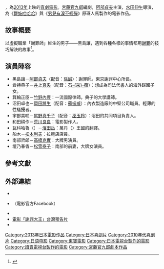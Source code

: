 {{noteTA
|T=zh-tw:謝罪大王;zh-cn:道歉大师;
|G1=JP Show
|1=zh-tw:謝罪大王;zh-cn:道歉大师;
}}
{{Infobox Film
| name                  = 謝罪大王
| original_name         = {{lang|ja|謝罪の王様}}
| image                 = The Apology King.jpg
| image_size            = 
| caption               = 日语海报
| director              = [[水田伸生|水田伸生]]
| producer              = {{link-en|城朋子|城朋子}}
| producer_2            = {{ubl|門屋大輔|市川南|藤門浩之|伊藤和明|寺田篤|松田陽三|長坂{{lang|ja|まき}}子}}
| writer                = 
| screenplay            = [[宮藤官九郎|宮藤官九郎]]
| story                 = 
| based on              = 
| narrator              = 
| production_supervisor = 
| starring              = [[阿部貞夫|阿部貞夫]]
| music                 = [[三宅一德|三宅一德]]
| maintheme             = [[E-girls|E-girls]]<br>〈{{lang|ja|ごめんなさいのKissing You}}〉
| opentheme             = 
| endtheme              = 
| cinematography        = 中山光一
| editing               = 平澤政吾
| sound                 = 
| studio                = {{ubl|[[日本電視台|日本電視台]]<ref name="toho">{{Cite web|url=https://www.toho.co.jp/lineup/king-of-gomennasai/|title=謝罪の王様|publisher=東宝WEB SITE|accessdate=2013-05-10|deadurl=yes|archiveurl=https://web.archive.org/web/20130509224202/http://toho.co.jp/lineup/king-of-gomennasai/|archivedate=2013-05-09}}</ref>|CineBazar<ref name="toho" />}}
| distributor           = [[東寶|東寶]]
| released              = {{film date|2013|9|28|日本|2013|10|18|臺灣}}
| issue date            = 
| sec-title             = 
| rate                  = 
| runtime               = 
| country               = {{日本電影}}
| language              = [[日语|日语]]
| sarft_id              = 
| imdb_id               = 
| amg_id                = 
| budget                = 
| gross                 = 
| preceded_by           = 
| followed_by           = 
| cn_name               = 道歉大师
| hk_name               = 謝罪王
| mo_name               = 
| tw_name               = 謝罪大王
| sg_name               = 
}}

{{日本作品|謝罪大王|謝罪の王様|The Apology King}}，為[[2013年電影|2013年]]上映的[[喜劇電影|喜劇電影]]。[[宮藤官九郎|宮藤官九郎]]編劇，[[阿部貞夫|阿部貞夫]]主演，[[水田伸生|水田伸生]]導演，為《[[舞妓哈哈哈|舞妓哈哈哈]]》與《[[男兒有淚不輕彈|男兒有淚不輕彈]]》原班人馬製作的電影作品。

== 故事概要 ==
以虛擬職業「謝罪師」維生的男子——黑島讓，遇到各種各樣的事情都用[[謝罪|謝罪]]的技巧解決的故事<ref>{{Cite web|url=https://www.toho.co.jp/lineup/king-of-gomennasai/introduction.html|title=謝罪の王様 イントロダクション|publisher=東宝WEB SITE|accessdate=2013-05-10|deadurl=yes|archiveurl=https://web.archive.org/web/20131029212032/https://www.toho.co.jp/lineup/king-of-gomennasai/introduction.html|archivedate=2013-10-29}}</ref>。

== 演員陣容 ==
* 黑島讓－[[阿部貞夫|阿部貞夫]]（配音：[[孫誠|孫誠]]）：謝罪師。東京謝罪中心所長。
* 倉持典子－[[井上真央|井上真央]]（配音：[[石采薇|石-{采}-薇]]）：想成為司法代書人的海外歸國子女。
* 箕輪正臣－[[竹野內豐|竹野內豐]]：一流國際律師。典子的大學講師。
* 沼田卓也－[[岡田將生|岡田將生]]（配音：[[蘇振威|蘇振威]]）：內衣製造廠的中堅公司職員。輕薄的性騷擾者。
* 宇部美咲－[[尾野真千子|尾野真千子]]（配音：[[巫玉羚|巫玉羚]]）：沼田的共同項目負責人。
* 和田耕作－[[荒川良良|荒川良良]]：電影製作人。
* 瓦科哈魯（{{lang|ja|ワクバル}}）－[[濱田岳|濱田岳]]：萬丹（{{lang|ja|マンタン}}）王國的翻譯。
* 船木－[[松本利夫|松本利夫]]：拉麵店店員。
* 南部哲郎－[[高橋克實|高橋克實]]：大牌男演員。
* 壇乃春香－[[松雪泰子|松雪泰子]]：南部的前妻，大牌女演員。

== 參考文獻 ==
{{Reflist}}

== 外部連結 ==
* {{Official|http://www.king-of-gomennasai.com}}
* {{Facebook|kingofgomen|東京謝罪中心}}（電影官方Facebook）
* {{Twitter|king_of_gomen|電影「謝罪天王」}}
* [http://www.youtube.com/watch?v=vBwJ_UFpEd8 電影「謝罪大王」台灣預告片]{{Wayback|url=http://www.youtube.com/watch?v=vBwJ_UFpEd8 |date=20131121114309 }}
*{{imdb title|tt2556296|謝罪王}}

{{DEFAULTSORT:Shazai no Osama}}
[[Category:2013年日本電影作品|Category:2013年日本電影作品]]
[[Category:日本喜劇片|Category:日本喜劇片]]
[[Category:2010年代喜剧片|Category:2010年代喜剧片]]
[[Category:日语电影|Category:日语电影]]
[[Category:東寶電影|Category:東寶電影]]
[[Category:日本電視台製作的電影|Category:日本電視台製作的電影]]
[[Category:讀賣電視台製作的電影|Category:讀賣電視台製作的電影]]
[[Category:宮藤官九郎劇本作品|Category:宮藤官九郎劇本作品]]